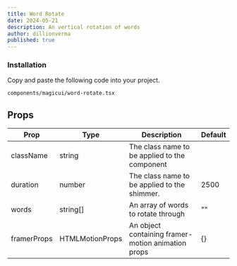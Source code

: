 ```yaml
---
title: Word Rotate
date: 2024-05-21
description: An vertical rotation of words
author: dillionverma
published: true
---
```


<ComponentPreview name="word-rotate-demo" />

<Steps>

### Installation

Copy and paste the following code into your project.

```text
components/magicui/word-rotate.tsx
```

<ComponentSource name="word-rotate" />

</Steps>

## Props

| Prop        | Type            | Description                                        | Default |
| ----------- | --------------- | -------------------------------------------------- | ------- |
| className   | string          | The class name to be applied to the component      |         |
| duration    | number          | The class name to be applied to the shimmer.       | 2500    |
| words       | string[]        | An array of words to rotate through                | ""      |
| framerProps | HTMLMotionProps | An object containing framer-motion animation props | {}      |
